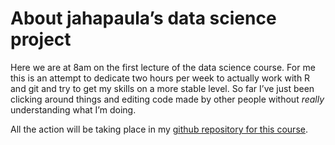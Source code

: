 
# About jahapaula's data science project

Here we are at 8am on the first lecture of the data science course. For me this is an attempt to dedicate two hours per week to actually work with R and git and try to get my skills on a more stable level. So far I've just been clicking around things and editing code made by other people without _really_ understanding what I'm doing.

All the action will be taking place in my [github repository for this course](https://github.com/jahapaula/IODS-project).

